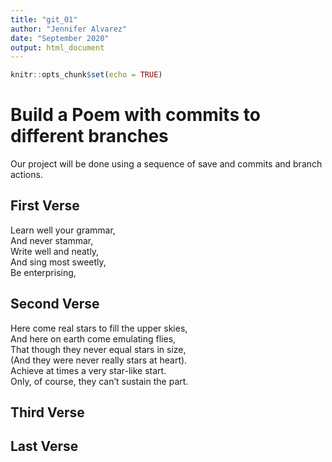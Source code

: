 ```yaml
---
title: "git_01"
author: "Jennifer Alvarez"
date: "September 2020"
output: html_document
---
```


```r
knitr::opts_chunk$set(echo = TRUE)
```
# Build a Poem with commits to different branches
Our project will be done using a sequence of save and commits and branch actions.
<!-- Do not modify or change any text in "!--" bracketed areas such as this --- these are instructions to
you, if you change any of this the git program will notice it and compromise your git merging strategy !-->

## First Verse 
<!--Put the first five lines of a poem by Lewis Carrol in this section!-->
Learn well your grammar,  
And never stammar,    
Write well and neatly,    
And sing most sweetly,   
Be enterprising,  

## Second Verse
<!--Put the first five lines of a poem by Robert Frost here!-->
<!--Put the first five lines of a poem by Robert Frost here!-->
Here come real stars to fill the upper skies,   
And here on earth come emulating flies,    
That though they never equal stars in size,    
(And they were never really stars at heart).   
Achieve at times a very star-like start.   
Only, of course, they can't sustain the part.    

## Third Verse
<!--Put the first two verses of The Walrus and the Carpenter here!-->
  


## Last Verse
<!--Put a short poem of your choice 8-20 lines,here!-->
